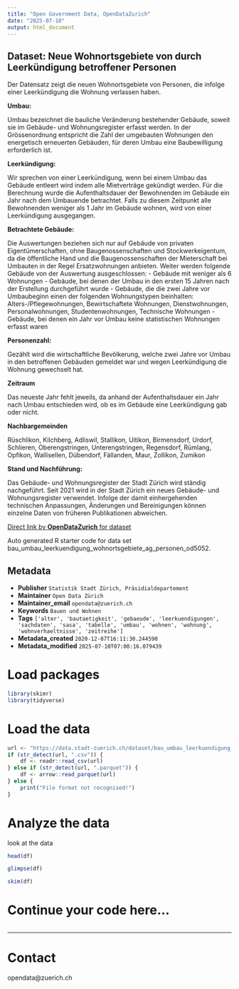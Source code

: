 ```yaml
---
title: "Open Government Data, OpenDataZurich"
date: "2025-07-10"
output: html_document
---
```


## Dataset: Neue Wohnortsgebiete von durch Leerkündigung betroffener Personen


Der Datensatz zeigt die neuen Wohnortsgebiete von Personen, die infolge einer Leerkündigung die Wohnung verlassen haben.


**Umbau:**


Umbau bezeichnet die bauliche Veränderung bestehender Gebäude, soweit sie im Gebäude- und Wohnungsregister erfasst werden. In der Grössenordnung entspricht die Zahl der umgebauten Wohnungen den energetisch erneuerten Gebäuden, für deren Umbau eine Baubewilligung erforderlich ist.


[]()

**Leerkündigung:**


Wir sprechen von einer Leerkündigung, wenn bei einem Umbau das Gebäude entleert wird indem alle Mietverträge gekündigt werden. Für die Berechnung wurde die Aufenthaltsdauer der Bewohnenden im Gebäude ein Jahr nach dem Umbauende betrachtet. Falls zu diesem Zeitpunkt alle Bewohnenden weniger als 1 Jahr im Gebäude wohnen, wird von einer Leerkündigung ausgegangen.


[]()

**Betrachtete Gebäude:**


Die Auswertungen beziehen sich nur auf Gebäude von privaten Eigentümerschaften, ohne Baugenossenschaften und Stockwerkeigentum, da die öffentliche Hand und die Baugenossenschaften der Mieterschaft bei Umbauten in der Regel Ersatzwohnungen anbieten. Weiter werden folgende Gebäude von der Auswertung ausgeschlossen: 
- Gebäude mit weniger als 6 Wohnungen
- Gebäude, bei denen der Umbau in den ersten 15 Jahren nach der Erstellung durchgeführt wurde
- Gebäude, die die zwei Jahre vor Umbaubeginn einen der folgenden Wohnungstypen beinhalten: Alters-/Pflegewohnungen, Bewirtschaftete Wohnungen, Dienstwohnungen, Personalwohnungen, Studentenwohnungen, Technische Wohnungen
- Gebäude, bei denen ein Jahr vor Umbau keine statistischen Wohnungen erfasst waren


[]()

**Personenzahl:**


Gezählt wird die wirtschaftliche Bevölkerung, welche zwei Jahre vor Umbau in den betroffenen Gebäuden gemeldet war und wegen Leerkündigung die Wohnung gewechselt hat.


[]()

**Zeitraum**

Das neueste Jahr fehlt jeweils, da anhand der Aufenthaltsdauer ein Jahr nach Umbau entschieden wird, ob es im Gebäude eine Leerkündigung gab oder nicht.

[]()

**Nachbargemeinden**


Rüschlikon, Kilchberg, Adliswil, Stallikon, Uitikon, Birmensdorf, Urdorf, Schlieren, Oberengstringen, Unterengstringen, Regensdorf, Rümlang, Opfikon, Wallisellen, Dübendorf, Fällanden, Maur, Zollikon, Zumikon


[]()

**Stand und Nachführung:**

Das Gebäude- und Wohnungsregister der Stadt Zürich wird ständig nachgeführt. Seit 2021 wird in der Stadt Zürich ein neues Gebäude- und Wohnungsregister verwendet. Infolge der damit einhergehenden technischen Anpassungen, Änderungen und Bereinigungen können einzelne Daten von früheren Publikationen abweichen.
 

[]()



[Direct link by **OpenDataZurich** for dataset](https://data.stadt-zuerich.ch/dataset/bau_umbau_leerkuendigung_wohnortsgebiete_ag_personen_od5052)

Auto generated R starter code for data set bau_umbau_leerkuendigung_wohnortsgebiete_ag_personen_od5052.

## Metadata

- **Publisher** `Statistik Stadt Zürich, Präsidialdepartement`
- **Maintainer** `Open Data Zürich`
- **Maintainer_email** `opendata@zuerich.ch`
- **Keywords** `Bauen und Wohnen`
- **Tags** `['alter', 'bautaetigkeit', 'gebaeude', 'leerkuendigungen', 'sachdaten', 'sasa', 'tabelle', 'umbau', 'wohnen', 'wohnung', 'wohnverhaeltnisse', 'zeitreihe']`
- **Metadata_created** `2020-12-07T16:11:30.244590`
- **Metadata_modified** `2025-07-10T07:00:16.079439`


# Load packages

```r
library(skimr)
library(tidyverse)
```

# Load the data

```r
url <- "https://data.stadt-zuerich.ch/dataset/bau_umbau_leerkuendigung_wohnortsgebiete_ag_personen_od5052/download/BAU505OD5052.csv"
if (str_detect(url, ".csv")) {
    df <- readr::read_csv(url)
} else if (str_detect(url, ".parquet")) {
    df <- arrow::read_parquet(url)
} else {
    print("File format not recognised!")
}
```

# Analyze the data

look at the data
```r
head(df)
```

```r
glimpse(df)
```

```r
skim(df)
```

# Continue your code here...

```r

```

------------------------------------------------------------------------

# Contact

opendata@zuerich.ch
